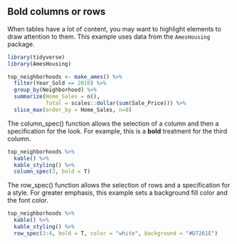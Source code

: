 ## Bold columns or rows

When tables have a lot of content, you may want to highlight elements to draw attention to them. This example uses data from the `AmesHousing` package.

```r
library(tidyverse)
library(AmesHousing)

top_neighborhoods <- make_ames() %>%
  filter(Year_Sold == 2010) %>%
  group_by(Neighborhood) %>%
  summarize(Home_Sales = n(),
            Total = scales::dollar(sum(Sale_Price))) %>%
  slice_max(order_by = Home_Sales, n=8) 
```

The column_spec() function allows the selection of a column and then a specification for the look. For example, this is a **bold** treatment for the third column.

```r
top_neighborhoods %>%
  kable() %>%
  kable_styling() %>%
  column_spec(3, bold = T) 
```

The row_spec() function allows the selection of rows and a specification for a style. 
For greater emphasis, this example sets a background fill color and the font color. 

```r
top_neighborhoods %>%
  kable() %>%
  kable_styling() %>%
  row_spec(3:4, bold = T, color = "white", background = "#D7261E")
```

